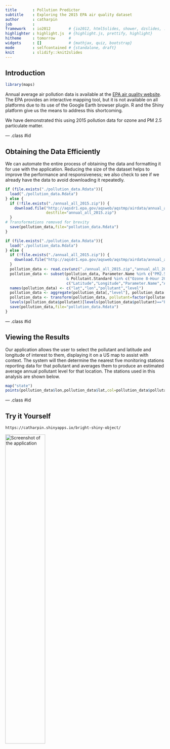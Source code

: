 ```yaml
---
title       : Pollution Predictor
subtitle    : Exploring the 2015 EPA air quality dataset
author      : catharpin
job         : 
framework   : io2012        # {io2012, html5slides, shower, dzslides, ...}
highlighter : highlight.js  # {highlight.js, prettify, highlight}
hitheme     : tomorrow      # 
widgets     : []            # {mathjax, quiz, bootstrap}
mode        : selfcontained # {standalone, draft}
knit        : slidify::knit2slides
---
```


## Introduction

```r
library(maps)
```

Annual average air pollution data is available at the [EPA air quality website](https://www.epa.gov/airdata).
The EPA provides an interactive mapping tool, but it is not available on all platforms due to its
use of the Google Earth browser plugin.  R and the
Shiny platform give us the means to address this shortcoming.

We have demonstrated this using 2015 pollution data for ozone and PM 2.5 particulate matter.

--- .class #id 

## Obtaining the Data Efficiently

We can automate the entire process of obtaining the data and formatting it for use with the application.
Reducing the size of the dataset helps to improve the performance and responsiveness; we also check
to see if we already have the data to avoid downloading it repeatedly.  

```r
if (file.exists("./pollution_data.Rdata")){
  load("./pollution_data.Rdata")
} else {
  if (!file.exists("./annual_all_2015.zip")) {
    download.file("http://aqsdr1.epa.gov/aqsweb/aqstmp/airdata/annual_all_2015.zip", 
                  destfile="annual_all_2015.zip")
  }
# Transformations removed for brevity
  save(pollution_data,file="pollution_data.Rdata")
}
```

```r
if (file.exists("./pollution_data.Rdata")){
  load("./pollution_data.Rdata")
} else {
  if (!file.exists("./annual_all_2015.zip")) {
    download.file("http://aqsdr1.epa.gov/aqsweb/aqstmp/airdata/annual_all_2015.zip", destfile="annual_all_2015.zip")
  }
  pollution_data <- read.csv(unz("./annual_all_2015.zip","annual_all_2015.csv"))
  pollution_data <- subset(pollution_data, Parameter.Name %in% c("PM2.5 - Local Conditions","Ozone")
                           & Pollutant.Standard %in% c("Ozone 8-Hour 2008", "PM25 Annual 2006"),
                           c("Latitude","Longitude","Parameter.Name","Arithmetic.Mean"))
  names(pollution_data) <- c("lat","lon","pollutant","level")
  pollution_data <- aggregate(pollution_data[,"level"], pollution_data[, c("lat","lon","pollutant")], mean, na.rm=TRUE)
  pollution_data <- transform(pollution_data, pollutant=factor(pollutant))
  levels(pollution_data$pollutant)[levels(pollution_data$pollutant)=="PM2.5 - Local Conditions"] <- "PM 2.5"
  save(pollution_data,file="pollution_data.Rdata")
}
```

--- .class #id 

## Viewing the Results

Our application allows the user to select the pollutant and latitude and longitude of interest to them, displaying it on a US map to assist with
context.  The system will then determine the nearest five monitoring stations reporting data for that pollutant and averages them to produce an estimated average annual pollutant level for that location.  The stations used in this analysis are shown below.

```r
map("state")
points(pollution_data$lon,pollution_data$lat,col=pollution_data$pollutant,pch=2)
```

--- .class #id 

## Try it Yourself


`https://catharpin.shinyapps.io/bright-shiny-object/`

<img src="app.png" title="Screenshot of the application" height="50%" width="50%">


